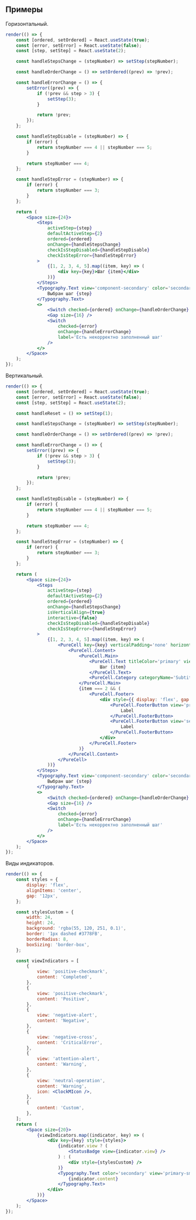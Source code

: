## Примеры

Горизонтальный.

```jsx live desktopOnly
render(() => {
    const [ordered, setOrdered] = React.useState(true);
    const [error, setError] = React.useState(false);
    const [step, setStep] = React.useState(2);

    const handleStepsChange = (stepNumber) => setStep(stepNumber);

    const handleOrderChange = () => setOrdered((prev) => !prev);

    const handleErrorChange = () => {
        setError((prev) => {
            if (!prev && step > 3) {
                setStep(3);
            }

            return !prev;
        });
    };

    const handleStepDisable = (stepNumber) => {
        if (error) {
            return stepNumber === 4 || stepNumber === 5;
        }

        return stepNumber === 4;
    };

    const handleStepError = (stepNumber) => {
        if (error) {
            return stepNumber === 3;
        }
    };

    return (
        <Space size={24}>
            <Steps
                activeStep={step}
                defaultActiveStep={2}
                ordered={ordered}
                onChange={handleStepsChange}
                checkIsStepDisabled={handleStepDisable}
                checkIsStepError={handleStepError}
            >
                {[1, 2, 3, 4, 5].map((item, key) => (
                    <div key={key}>Шаг {item}</div>
                ))}
            </Steps>
            <Typography.Text view='component-secondary' color='secondary'>
                Выбран шаг {step}
            </Typography.Text>
            <>
                <Switch checked={ordered} onChange={handleOrderChange} label='Номера шагов' />
                <Gap size={16} />
                <Switch
                    checked={error}
                    onChange={handleErrorChange}
                    label='Есть некорректно заполненный шаг'
                />
            </>
        </Space>
    );
});
```

Вертикальный.

```jsx live mobileHeight={560}
render(() => {
    const [ordered, setOrdered] = React.useState(true);
    const [error, setError] = React.useState(false);
    const [step, setStep] = React.useState(2);

    const handleReset = () => setStep(1);

    const handleStepsChange = (stepNumber) => setStep(stepNumber);

    const handleOrderChange = () => setOrdered((prev) => !prev);

    const handleErrorChange = () => {
        setError((prev) => {
            if (!prev && step > 3) {
                setStep(3);
            }

            return !prev;
        });
    };

    const handleStepDisable = (stepNumber) => {
        if (error) {
            return stepNumber === 4 || stepNumber === 5;
        }

        return stepNumber === 4;
    };

    const handleStepError = (stepNumber) => {
        if (error) {
            return stepNumber === 3;
        }
    };

    return (
        <Space size={24}>
            <Steps
                activeStep={step}
                defaultActiveStep={2}
                ordered={ordered}
                onChange={handleStepsChange}
                isVerticalAlign={true}
                interactive={false}
                checkIsStepDisabled={handleStepDisable}
                checkIsStepError={handleStepError}
            >
                {[1, 2, 3, 4, 5].map((item, key) => (
                    <PureCell key={key} verticalPadding='none' horizontalPadding='none'>
                        <PureCell.Content>
                            <PureCell.Main>
                                <PureCell.Text titleColor='primary' view='component-primary'>
                                    Шаг {item}
                                </PureCell.Text>
                                <PureCell.Category categoryName='Subtitle' />
                            </PureCell.Main>
                            {item === 2 && (
                                <PureCell.Footer>
                                    <div style={{ display: 'flex', gap: 12 }}>
                                        <PureCell.FooterButton view='primary'>
                                            Label
                                        </PureCell.FooterButton>
                                        <PureCell.FooterButton view='secondary'>
                                            Label
                                        </PureCell.FooterButton>
                                    </div>
                                </PureCell.Footer>
                            )}
                        </PureCell.Content>
                    </PureCell>
                ))}
            </Steps>
            <Typography.Text view='component-secondary' color='secondary'>
                Выбран шаг {step}
            </Typography.Text>
            <>
                <Switch checked={ordered} onChange={handleOrderChange} label='Номера шагов' />
                <Gap size={16} />
                <Switch
                    checked={error}
                    onChange={handleErrorChange}
                    label='Есть некорректно заполненный шаг'
                />
            </>
        </Space>
    );
});
```

Виды индикаторов.

```jsx live
render(() => {
    const styles = {
        display: 'flex',
        alignItems: 'center',
        gap: '12px',
    };

    const stylesCustom = {
        width: 24,
        height: 24,
        background: 'rgba(55, 120, 251, 0.1)',
        border: '1px dashed #3778FB',
        borderRadius: 8,
        boxSizing: 'border-box',
    };

    const viewIndicators = [
        {
            view: 'positive-checkmark',
            content: 'Completed',
        },
        {
            view: 'positive-checkmark',
            content: 'Positive',
        },
        {
            view: 'negative-alert',
            content: 'Negative',
        },
        {
            view: 'negative-cross',
            content: 'CriticalError',
        },
        {
            view: 'attention-alert',
            content: 'Warning',
        },
        {
            view: 'neutral-operation',
            content: 'Warning',
            icon: <ClockMIcon />,
        },
        {
            content: 'Custom',
        },
    ];
    return (
        <Space size={20}>
            {viewIndicators.map((indicator, key) => (
                <div key={key} style={styles}>
                    {indicator.view ? (
                        <StatusBadge view={indicator.view} />
                    ) : (
                        <div style={stylesCustom} />
                    )}
                    <Typography.Text color='secondary' view='primary-small'>
                        {indicator.content}
                    </Typography.Text>
                </div>
            ))}
        </Space>
    );
});
```
